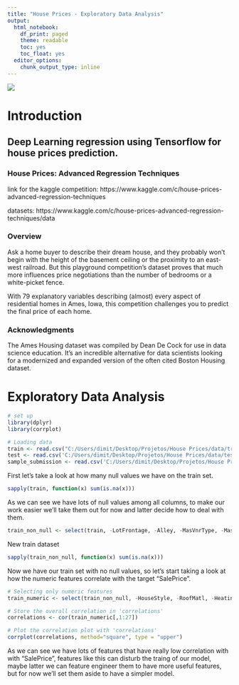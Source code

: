 ```yaml
---
title: "House Prices - Exploratory Data Analysis"
output:
  html_notebook: 
    df_print: paged
    theme: readable
    toc: yes
    toc_float: yes
  editor_options:
    chunk_output_type: inline
---
```


![](https://kaggle2.blob.core.windows.net/competitions/kaggle/5407/media/housesbanner.png)

# Introduction

## Deep Learning regression using Tensorflow for house prices prediction.

### House Prices: Advanced Regression Techniques

link for the kaggle competition: https://www.kaggle.com/c/house-prices-advanced-regression-techniques

datasets: https://www.kaggle.com/c/house-prices-advanced-regression-techniques/data

### Overview
Ask a home buyer to describe their dream house, and they probably won't begin with the height of the basement ceiling or the proximity to an east-west railroad. But this playground competition's dataset proves that much more influences price negotiations than the number of bedrooms or a white-picket fence.

With 79 explanatory variables describing (almost) every aspect of residential homes in Ames, Iowa, this competition challenges you to predict the final price of each home.

### Acknowledgments
The Ames Housing dataset was compiled by Dean De Cock for use in data science education. It's an incredible alternative for data scientists looking for a modernized and expanded version of the often cited Boston Housing dataset. 

# Exploratory Data Analysis

```r
# set up
library(dplyr)
library(corrplot)
```

```r
# Loading data
train <- read.csv("C:/Users/dimit/Desktop/Projetos/House Prices/data/train.csv", encoding="UTF-8")
test <- read.csv('C:/Users/dimit/Desktop/Projetos/House Prices/data/test.csv', encoding="UTF-8")
sample_submission <- read.csv('C:/Users/dimit/Desktop/Projetos/House Prices/data/sample_submission.csv', encoding="UTF-8")
```

First let's take a look at how many null values we have on the train set.
```r
sapply(train, function(x) sum(is.na(x)))
```


As we can see we have lots of null values among all columns, to make our work easier we'll take them out for now and latter decide how to deal with them.

```r
train_non_null <- select(train, -LotFrontage, -Alley, -MasVnrType, -MasVnrArea, -FireplaceQu, -GarageType, -GarageYrBlt, -GarageFinish, -GarageQual, -GarageCond, -BsmtQual, -BsmtCond, -BsmtExposure, -BsmtFinType1, -PoolQC, -Fence, -MiscFeature, -BsmtFinType1, -BsmtFinType2, -Electrical, -BsmtFinSF2, -BsmtUnfSF, -TotalBsmtSF, -BsmtFullBath, -BsmtHalfBath, -GarageCars, -GarageArea, -MSZoning, -Utilities, -Exterior1st, -Exterior2nd,  -BsmtFinSF1, -KitchenQual, -Functional, -SaleType)
```

New train dataset
```r
sapply(train_non_null, function(x) sum(is.na(x)))
```

Now we have our train set with no null values, so let's start taking a look at how the numeric features correlate with the target "SalePrice".

```r
# Selecting only numeric features
train_numeric <- select(train_non_null, -HouseStyle, -RoofMatl, -Heating, -Condition2, -RoofStyle, -ExterQual, -BldgType, -ExterCond, -Foundation, -HeatingQC, -CentralAir, -Condition1, -Neighborhood, -LandSlope, -LotConfig, -LandContour, -LotShape, -Street, -PavedDrive, -SaleCondition)
```

```r
# Store the overall correlation in 'correlations'
correlations <- cor(train_numeric[,1:27])

# Plot the correlation plot with 'correlations'
corrplot(correlations, method="square", type = "upper")
```

As we can see we have lots of features that have really low correlation with with "SalePrice", features like this can disturb the traing of our model, maybe latter we can feature engineer them to have more useful features, but for now we'll set them aside to have a simpler model.